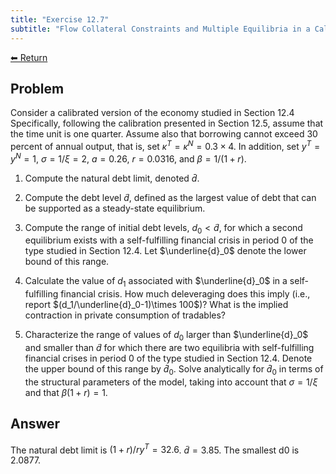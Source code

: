 ```yaml
---
title: "Exercise 12.7"
subtitle: "Flow Collateral Constraints and Multiple Equilibria in a Calibrated Economy"
---
```

<a class="return-button" href="index.qmd">⬅ Return</a>

## Problem

Consider a calibrated version of the economy studied in Section 12.4 Specifically, following the calibration presented in Section 12.5, assume that the time unit is one quarter. Assume also that borrowing cannot exceed 30 percent of annual output, that is, set $\kappa^T=\kappa^N=0.3\times 4$. In addition, set  $y^T=y^N=1$, $\sigma=1/\xi=2$, $a=0.26$, $r=0.0316$, and $\beta=1/(1+r)$. 

1. Compute the natural debt limit, denoted $\bar{d}$.

2. Compute the debt level $\tilde{d}$, defined as the largest value of debt that can be supported as a steady-state equilibrium. 

3. Compute the range of initial debt levels, $d_0<\tilde{d}$, for which a second equilibrium exists with a self-fulfilling financial crisis in period 0 of the type studied in Section 12.4. Let $\underline{d}_0$ denote the lower bound of this range.

4. Calculate the value of $d_1$ associated with $\underline{d}_0$ in a self-fulfilling financial crisis. How much deleveraging does this imply (i.e., report $(d_1/\underline{d}_0-1)\times 100$)? What is the implied contraction in private consumption of tradables?

5. Characterize the range of values of $d_0$ larger than $\underline{d}_0$ and smaller than $\tilde{d}$ for which there are two equilibria with self-fulfilling financial crises in period 0 of the type studied in Section 12.4. Denote the upper bound of this range by $\hat{d}_0$. Solve analytically for $\hat{d}_0$ in terms of the structural parameters of the model, taking into account that $\sigma=1/\xi$ and that $\beta (1+r)=1$.

## Answer

The natural debt limit is $(1+r)/r y^T = 32.6$. $\tilde{d} = 3.85$. The smallest d0 is 2.0877. 
<!-- See Matlab program  \verb7\uribe\book\overborrowing\flowcc_analytical\exercise.m7 -->